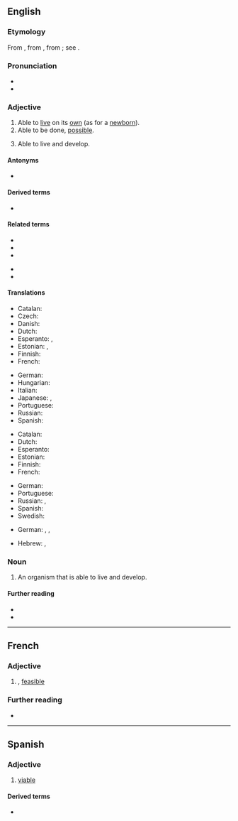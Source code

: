==English==

===Etymology===
From {{etyl|fr|en}}, from {{etyl|ML.|en}} {{m|la|*vitabilis||capable of life}}, from {{der|en|la|vita||life}}; see {{m|en|vital}}.

===Pronunciation===
* {{IPA|/ˈvaɪəbəl/|lang=en}}
* {{rhymes|aɪəbəl|lang=en}}

===Adjective===
{{en-adj}}

# Able to [[live]] on its [[own]] (as for a [[newborn]]).
# Able to be done, [[possible]].
# {{lb|en|biology}} Able to live and develop.

====Antonyms====
* {{l|en|inviable}}

====Derived terms====
* {{l|en|viability}}

====Related terms====
{{rel-top}}
* {{l|en|devive}}
* {{l|en|revive}}
* {{l|en|survive}}
{{rel-mid}}
* {{l|en|vital}}
* {{l|en|vivid}}
{{rel-bottom}}

====Translations====
{{trans-top|able to live on its own}}
* Catalan: {{t+|ca|viable}}
* Czech: {{t|cs|životaschopný|m}}
* Danish: {{t|da|levedygtig}}
* Dutch: {{t+|nl|levensvatbaar}}
* Esperanto: {{t|eo|vivipova}}, {{t|eo|vivebla}}
* Estonian: {{t|et|eluvõimeline}}, {{t|et|elujõuline}}
* Finnish: {{t|fi|elinkelpoinen}}
* French: {{t+|fr|viable}}
{{trans-mid}}
* German: {{t+|de|selbständig}}
* Hungarian: {{t+|hu|életképes}}
* Italian: {{t+|it|vivibile}}
* Japanese: {{t+|ja|生きる|alt=生きられる|tr=ikirareru}}, {{t|ja|生き残る|alt=生き残れる|tr=ikinokoreru}}
* Portuguese: {{t+|pt|viável}}
* Russian: {{t+|ru|жизнеспособный}}
* Spanish: {{t+|es|viable}}
{{trans-bottom}}

{{trans-top|possible}}
* Catalan: {{t+|ca|viable}}
* Dutch: {{t+|nl|uitvoerbaar}}
* Esperanto: {{t|eo|farebla}}
* Estonian: {{t|et|elluviidav}}
* Finnish: {{t+|fi|mahdollinen}}
* French: {{t+|fr|viable}}
{{trans-mid}}
* German: {{t+|de|machbar}}
* Portuguese: {{t+|pt|viável}}
* Russian: {{t+|ru|возмо́жный}}, {{t+|ru|осуществи́мый}}
* Spanish: {{t+|es|viable}}
* Swedish: {{t+|sv|genomförbar}}
{{trans-bottom}}

{{trans-top|(biology) able to live and develop}}
* German: {{t+|de|überlebensfähig}}, {{t|de|lebensfähig}}, {{t|de|entwicklungsfähig}}
{{trans-mid}}
{{trans-bottom}}

{{checktrans-top}}
* Hebrew: {{t-check|he|עצמאי|sc=Hebr}}, {{t+check|he|אפשר|sc=Hebr}}
{{trans-mid}}
{{trans-bottom}}

===Noun===
{{en-noun}}

# {{lb|en|biology}} An organism that is able to live and develop.

====Further reading====
* {{R:Webster 1913}}
* {{R:Century 1911}}

----

==French==

===Adjective===
{{fr-adj}}

# {{l|en|viable}}, [[feasible]]

===Further reading===
* {{R:TLFi}}

----

==Spanish==

===Adjective===
{{es-adj}}

# [[#English|viable]]

====Derived terms====
* {{l|es|inviable}}